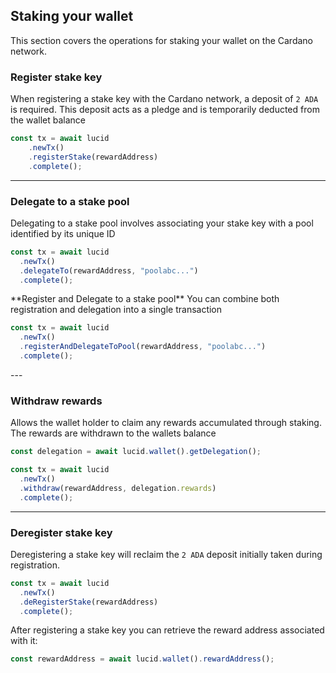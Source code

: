 
## Staking your wallet
This section covers the operations for staking your wallet on the Cardano network.
<Steps>
### Register stake key
 
 When registering a stake key with the Cardano network, a deposit of `2 ADA` is required. This deposit acts as a pledge and is temporarily deducted from the wallet balance

```typescript
const tx = await lucid
    .newTx()
    .registerStake(rewardAddress)
    .complete();
```

---

### Delegate to a stake pool

Delegating to a stake pool involves associating your stake key with a pool identified by its unique ID

```typescript
const tx = await lucid
  .newTx()
  .delegateTo(rewardAddress, "poolabc...")
  .complete();
```
<Callout>
**Register and Delegate to a stake pool**
You can combine both registration and delegation into a single transaction 

```typescript
const tx = await lucid
  .newTx()
  .registerAndDelegateToPool(rewardAddress, "poolabc...")
  .complete();
```
</Callout>
---

### Withdraw rewards

Allows the wallet holder to claim any rewards accumulated through staking. The rewards are withdrawn to the wallets balance

```typescript
const delegation = await lucid.wallet().getDelegation();

const tx = await lucid
  .newTx()
  .withdraw(rewardAddress, delegation.rewards)
  .complete();
```

</Steps>

---

### Deregister stake key
  Deregistering a stake key will reclaim the `2 ADA` deposit initially taken during registration.

```typescript
const tx = await lucid
  .newTx()
  .deRegisterStake(rewardAddress)
  .complete();
```

<Callout>
After registering a stake key you can retrieve the reward address associated with it:

```typescript
const rewardAddress = await lucid.wallet().rewardAddress();
```
</Callout>




